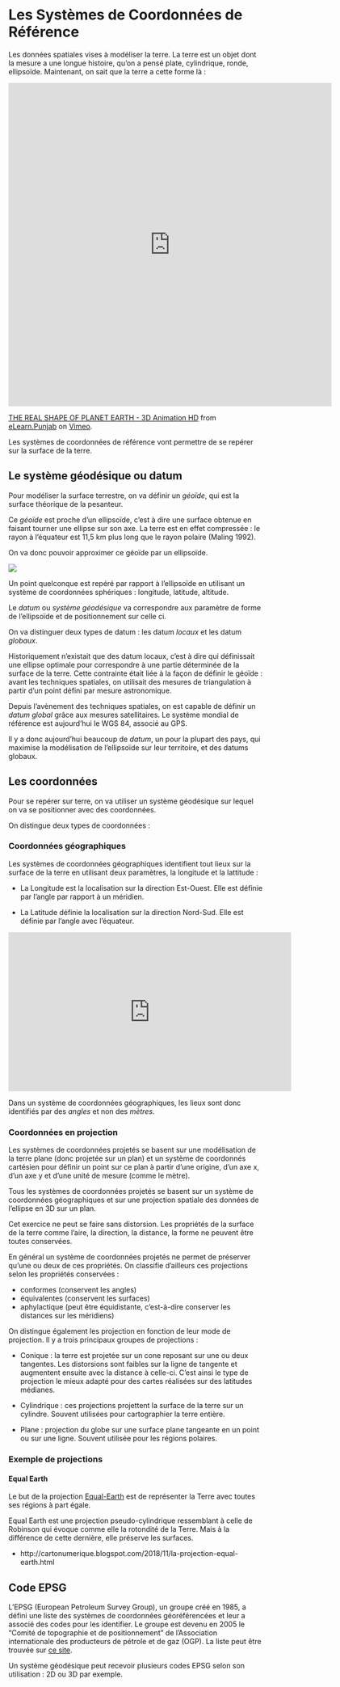 # Les Systèmes de Coordonnées de Référence

Les données spatiales vises à modéliser la terre. 
La terre est un objet dont la mesure a une longue histoire, qu'on a pensé plate, cylindrique, ronde,  ellipsoïde. Maintenant, on sait que la terre a cette forme là : 

<iframe src="https://player.vimeo.com/video/213210796" width="640" height="640" frameborder="0" allow="autoplay; fullscreen" allowfullscreen></iframe>
<p><a href="https://vimeo.com/213210796">THE REAL SHAPE OF PLANET EARTH - 3D Animation HD</a> from <a href="https://vimeo.com/elearnpunjab">eLearn.Punjab</a> on <a href="https://vimeo.com">Vimeo</a>.</p>

Les systèmes de coordonnées de référence vont permettre de se repérer sur la surface de la terre.

## Le système géodésique ou datum

Pour modéliser la surface terrestre, on va définir un *géoïde*, qui est la surface théorique de la pesanteur.

Ce *géoïde* est proche d'un ellipsoïde, c'est à dire une surface obtenue en faisant tourner une ellipse sur son axe. La terre est en effet compressée :  le rayon à l'équateur est 11,5 km plus long que le rayon polaire (Maling 1992).

On va donc pouvoir approximer ce géoïde par un ellipsoïde.

![](pic/datum.png)

Un point quelconque est repéré par rapport à l’ellipsoïde en utilisant un système de coordonnées sphériques : longitude, latitude, altitude.

Le *datum* ou *système géodésique* va correspondre aux paramètre de forme de l'ellipsoïde et de positionnement sur celle ci.

On va distinguer deux types de datum : les datum *locaux* et les datum *globaux*.

Historiquement n'existait que des datum locaux, c'est à dire qui définissait une ellipse optimale pour correspondre à une partie déterminée de la surface de la terre. Cette contrainte était liée à la façon de définir le géoïde : avant les techniques spatiales, on utilisait des mesures de triangulation à partir d'un point défini par mesure astronomique.

Depuis l'avènement des techniques spatiales, on est capable de définir un *datum global* grâce aux mesures satellitaires. Le système mondial de référence est aujourd'hui le WGS 84, associé au GPS.

Il y a donc aujourd'hui beaucoup de *datum*, un pour la plupart des pays, qui maximise la modélisation de l'ellipsoïde sur leur territoire, et des datums globaux.

## Les coordonnées

Pour se repérer sur terre, on va utiliser un système géodésique sur lequel on va se positionner avec des coordonnées. 

On distingue deux types de coordonnées :

### Coordonnées géographiques

Les systèmes de coordonnées géographiques identifient tout lieux sur la surface de la terre en utilisant deux paramètres, la longitude et la lattitude : 

- La Longitude est la localisation sur la direction Est-Ouest. Elle est définie par l'angle par rapport à un méridien.

- La Latitude définie la localisation sur la direction Nord-Sud. Elle est définie par l'angle avec l'équateur. 

<iframe width="560" height="315" src="https://www.youtube.com/embed/eSTJV40Lzro" frameborder="0" allow="accelerometer; autoplay; encrypted-media; gyroscope; picture-in-picture" allowfullscreen></iframe>


Dans un système de coordonnées géographiques, les lieux sont donc identifiés par des *angles* et non des *mètres*.


### Coordonnées en projection

Les systèmes de coordonnées projetés se basent sur une modélisation de la terre plane (donc projetée sur un plan) et un système de coordonnés cartésien pour définir un point sur ce plan à partir d'une origine, d'un axe x, d'un axe y et d'une unité de mesure (comme le mètre).

Tous les systèmes de coordonnées projetés se basent sur un système de coordonnées géographiques et sur une projection spatiale des données de l'ellipse en 3D sur un plan.

Cet exercice ne peut se faire sans distorsion. Les propriétés de la surface de la terre comme l'aire, la direction, la distance, la forme ne peuvent être toutes conservées.

En général un système de coordonnées projetés ne permet de préserver qu'une ou deux de ces propriétés. On classifie d'ailleurs ces projections selon les propriétés conservées  : 

- conformes (conservent les angles)
- équivalentes (conservent les surfaces) 
- aphylactique (peut être équidistante, c'est-à-dire conserver les distances sur les méridiens)

On distingue également les projection en fonction de leur mode de projection. Il y a trois principaux groupes de projections : 

- Conique : la terre est projetée sur un cone reposant sur une ou deux tangentes. Les distorsions sont faibles sur la ligne de tangente et augmentent ensuite avec la distance à celle-ci. C'est ainsi le type de projection le mieux adapté pour des cartes réalisées sur des latitudes médianes.

- Cylindrique : ces projections projettent la surface de la terre sur un cylindre. Souvent utilisées pour cartographier la terre entière.

- Plane : projection du globe sur une surface plane tangeante en un point ou sur une ligne. Souvent utilisée pour les régions polaires.

### Exemple de projections

#### Equal Earth

Le but de la projection [Equal-Earth](http://equal-earth.com) est de représenter la Terre avec toutes ses régions à part égale.

Equal Earth est une projection pseudo-cylindrique ressemblant à celle de Robinson qui évoque comme elle la rotondité de la Terre. Mais à la différence de cette dernière, elle préserve les surfaces.
 
- http://cartonumerique.blogspot.com/2018/11/la-projection-equal-earth.html

## Code EPSG

L'EPSG (European Petroleum Survey Group), un groupe créé en 1985, a défini une liste des systèmes de coordonnées géoréférencées et leur a associé des codes pour les identifier. Le groupe est devenu en 2005 le "Comité de topographie et de positionnement" de l'Association internationale des producteurs de pétrole et de gaz (OGP). La liste peut être trouvée sur [ce site](http://www.epsg.org/).

Un système géodésique peut recevoir plusieurs codes EPSG selon son utilisation : 2D ou 3D par exemple.
